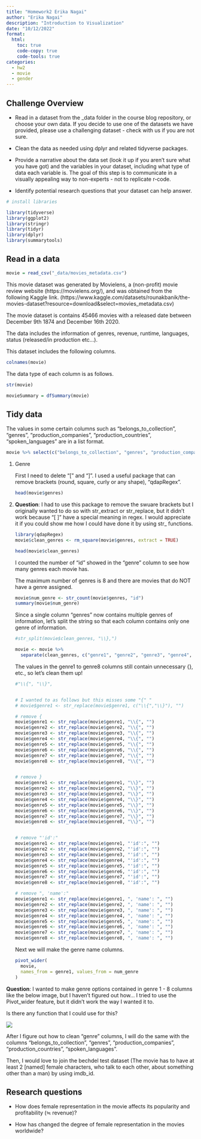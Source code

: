 ```yaml
---
title: "Homework2 Erika Nagai"
author: "Erika Nagai"
description: "Introduction to Visualization"
date: "10/12/2022"
format:
  html:
    toc: true
    code-copy: true
    code-tools: true
categories:
  - hw2
  - movie
  - gender
---
```


## Challenge Overview

-   Read in a dataset from the \_data folder in the course blog repository, or choose your own data. If you decide to use one of the datasets we have provided, please use a challenging dataset - check with us if you are not sure. 

-   Clean the data as needed using dplyr and related tidyverse packages.

-   Provide a narrative about the data set (look it up if you aren't sure what you have got) and the variables in your dataset, including what type of data each variable is. The goal of this step is to communicate in a visually appealing way to non-experts - not to replicate r-code.

-   Identify potential research questions that your dataset can help answer.

```r
# install libraries

library(tidyverse)
library(ggplot2)
library(stringr)
library(tidyr)
library(dplyr)
library(summarytools)
```

## Read in a data

```r
movie = read_csv("_data/movies_metadata.csv")
```

This movie dataset was generated by Movielens, a (non-profit) movie review website (https://movielens.org/), and was obtained from the following Kaggle link. (https://www.kaggle.com/datasets/rounakbanik/the-movies-dataset?resource=download&select=movies_metadata.csv)

The movie dataset is contains 45466 movies with a released date between December 9th 1874 and December 16th 2020.

The data includes the information of genres, revenue, runtime, languages, status (released/in production etc...).

This dataset includes the following columns.

```r
colnames(movie)
```

The data type of each column is as follows.

```r
str(movie)
```

```r
movieSummary = dfSummary(movie)
```

## Tidy data

The values in some certain columns such as "belongs_to_collection", "genres", "production_companies", "production_countries", "spoken_languages" are in a list format.

```r
movie %>% select(c("belongs_to_collection", "genres", "production_companies", "production_countries", "spoken_languages"))
```

1.  Genre

    First I need to delete "\[" and "\]". I used a useful package that can remove brackets (round, square, curly or any shape), "qdapRegex".

    ```r
    head(movie$genres)
    ```

2.  **Question**: I had to use this package to remove the swuare brackets but I originally wanted to do so with str_extract or str_replace, but it didn't work because "\[ \]" have a special meaning in regex. I would appreciate it if you could show me how I could have done it by using str\_ functions.

    ```r

    library(qdapRegex)
    movie$clean_genres <- rm_square(movie$genres, extract = TRUE)

    head(movie$clean_genres)
    ```

    I counted the number of "id" showed in the "genre" column to see how many genres each movie has.

    The maximum number of genres is 8 and there are movies that do NOT have a genre assigned.

    ```r
    movie$num_genre <- str_count(movie$genres, "id")
    summary(movie$num_genre)
    ```

    Since a single column "genres" now contains multiple genres of information, let's split the string so that each column contains only one genre of information.

    ```r
    #str_split(movie$clean_genres, "\\},")

    movie <- movie %>% 
      separate(clean_genres, c("genre1", "genre2", "genre3", "genre4", "genre5", "genre6", "genre7", "genre8"), "\\},")
    ```

    The values in the genre1 to genre8 columns still contain unnecessary {}, etc., so let's clean them up!

    ```r
    #"\\{", "\\}",


    # I wanted to as follows but this misses some "{" "
    # movie$genre1 <- str_replace(movie$genre1, c("\\{","\\}"), "")

    # remove {
    movie$genre1 <- str_replace(movie$genre1, "\\{", "")
    movie$genre2 <- str_replace(movie$genre2, "\\{", "")
    movie$genre3 <- str_replace(movie$genre3, "\\{", "")
    movie$genre4 <- str_replace(movie$genre4, "\\{", "")
    movie$genre5 <- str_replace(movie$genre5, "\\{", "")
    movie$genre6 <- str_replace(movie$genre6, "\\{", "")
    movie$genre7 <- str_replace(movie$genre7, "\\{", "")
    movie$genre8 <- str_replace(movie$genre8, "\\{", "")


    # remove }
    movie$genre1 <- str_replace(movie$genre1, "\\}", "")
    movie$genre2 <- str_replace(movie$genre2, "\\}", "")
    movie$genre3 <- str_replace(movie$genre3, "\\}", "")
    movie$genre4 <- str_replace(movie$genre4, "\\}", "")
    movie$genre5 <- str_replace(movie$genre5, "\\}", "")
    movie$genre6 <- str_replace(movie$genre6, "\\}", "")
    movie$genre7 <- str_replace(movie$genre7, "\\}", "")
    movie$genre8 <- str_replace(movie$genre8, "\\}", "")


    # remove "'id':"
    movie$genre1 <- str_replace(movie$genre1, "'id':", "")
    movie$genre2 <- str_replace(movie$genre2, "'id':", "")
    movie$genre3 <- str_replace(movie$genre3, "'id':", "")
    movie$genre4 <- str_replace(movie$genre4, "'id':", "")
    movie$genre5 <- str_replace(movie$genre5, "'id':", "")
    movie$genre6 <- str_replace(movie$genre6, "'id':", "")
    movie$genre7 <- str_replace(movie$genre7, "'id':", "")
    movie$genre8 <- str_replace(movie$genre8, "'id':", "")

    # remove ", 'name':"
    movie$genre1 <- str_replace(movie$genre1, ", 'name': ", "")
    movie$genre2 <- str_replace(movie$genre2, ", 'name': ", "")
    movie$genre3 <- str_replace(movie$genre3, ", 'name': ", "")
    movie$genre4 <- str_replace(movie$genre4, ", 'name': ", "")
    movie$genre5 <- str_replace(movie$genre5, ", 'name': ", "")
    movie$genre6 <- str_replace(movie$genre6, ", 'name': ", "")
    movie$genre7 <- str_replace(movie$genre7, ", 'name': ", "")
    movie$genre8 <- str_replace(movie$genre8, ", 'name': ", "")


    ```

    Next we will make the genre name columns.

    ```r

    pivot_wider(
      movie,
      names_from = genre1, values_from = num_genre
    )
    ```

**Question**: I wanted to make genre options contained in genre 1 - 8 columns like the below image, but I haven't figured out how... I tried to use the Pivot_wider feature, but it didn't work the way I wanted it to.

Is there any function that I could use for this?

![](images/paste-B3340D59.png)

After I figure out how to clean "genre" columns, I will do the same with the columns "belongs_to_collection", "genres", "production_companies", "production_countries", "spoken_languages".

Then, I would love to join the bechdel test dataset (The movie has to have at least 2 \[named\] female characters, who talk to each other, about something other than a man) by using imdb_id.

## Research questions

-   How does female representation in the movie affects its popularity and profitability (≒ revenue)?

-   How has changed the degree of female representation in the movies worldwide?
